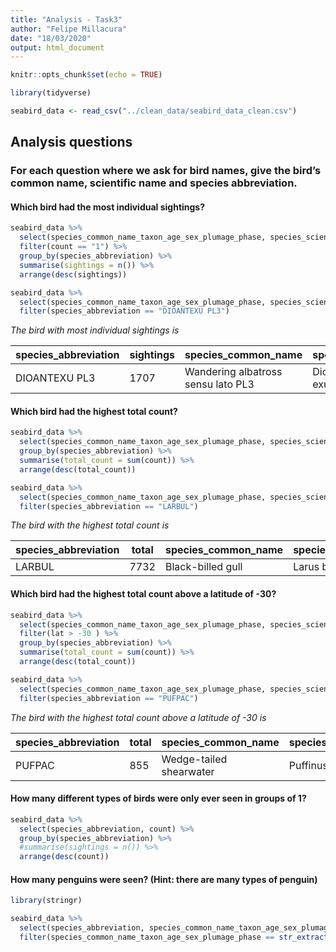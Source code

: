```yaml
---
title: "Analysis - Task3"
author: "Felipe Millacura"
date: "18/03/2020"
output: html_document
---
```


```r
knitr::opts_chunk$set(echo = TRUE)

library(tidyverse)

seabird_data <- read_csv("../clean_data/seabird_data_clean.csv")
```

## Analysis questions

### For each question where we ask for bird names, give the bird’s common name, scientific name and species abbreviation.

#### Which bird had the most individual sightings?

```r
seabird_data %>%
  select(species_common_name_taxon_age_sex_plumage_phase, species_scientific_name_taxon_age_sex_plumage_phase, species_abbreviation, count) %>% 
  filter(count == "1") %>% 
  group_by(species_abbreviation) %>% 
  summarise(sightings = n()) %>% 
  arrange(desc(sightings))

seabird_data %>%
  select(species_common_name_taxon_age_sex_plumage_phase, species_scientific_name_taxon_age_sex_plumage_phase, species_abbreviation) %>% 
  filter(species_abbreviation == "DIOANTEXU PL3")
```

*The bird with most individual sightings is*

| species_abbreviation  |  sightings |  species_common_name | species_scientific_name  |
|---|---|---|---|
| DIOANTEXU PL3  | 1707	  |  Wandering albatross sensu lato PL3 |  Diomedea antipodensis / exulans PL3 |

#### Which bird had the highest total count?

```r

seabird_data %>%
  select(species_common_name_taxon_age_sex_plumage_phase, species_scientific_name_taxon_age_sex_plumage_phase, species_abbreviation, count) %>% 
  group_by(species_abbreviation) %>% 
  summarise(total_count = sum(count)) %>% 
  arrange(desc(total_count))

seabird_data %>%
  select(species_common_name_taxon_age_sex_plumage_phase, species_scientific_name_taxon_age_sex_plumage_phase, species_abbreviation) %>% 
  filter(species_abbreviation == "LARBUL")

```

*The bird with the highest total count is*

| species_abbreviation  |  total |  species_common_name | species_scientific_name  |
|---|---|---|---|
| LARBUL  | 7732	  |  Black-billed gull |  	Larus bulleri |

#### Which bird had the highest total count above a latitude of -30?

```r
seabird_data %>%
  select(species_common_name_taxon_age_sex_plumage_phase, species_scientific_name_taxon_age_sex_plumage_phase, species_abbreviation, count, lat) %>% 
  filter(lat > -30 ) %>% 
  group_by(species_abbreviation) %>% 
  summarise(total_count = sum(count)) %>% 
  arrange(desc(total_count))

seabird_data %>%
  select(species_common_name_taxon_age_sex_plumage_phase, species_scientific_name_taxon_age_sex_plumage_phase, species_abbreviation) %>% 
  filter(species_abbreviation == "PUFPAC")
```

*The bird with the  highest total count above a latitude of -30 is*

| species_abbreviation  |  total |  species_common_name | species_scientific_name  |
|---|---|---|---|
| PUFPAC  | 855	  | Wedge-tailed shearwater  |  	Puffinus pacificus |

#### How many different types of birds were only ever seen in groups of 1?

```r



seabird_data %>%
  select(species_abbreviation, count) %>%
  group_by(species_abbreviation) %>% 
  #summarise(sightings = n()) %>% 
  arrange(desc(count))

```

#### How many penguins were seen? (Hint: there are many types of penguin)

```r

library(stringr)

seabird_data %>%
  select(species_abbreviation, species_common_name_taxon_age_sex_plumage_phase, count) %>%
  filter(species_common_name_taxon_age_sex_plumage_phase == str_extract(species_common_name_taxon_age_sex_plumage_phase, "[Pp][Ee][Nn][Gg][Uu][Ii][Nn]*"))
```



